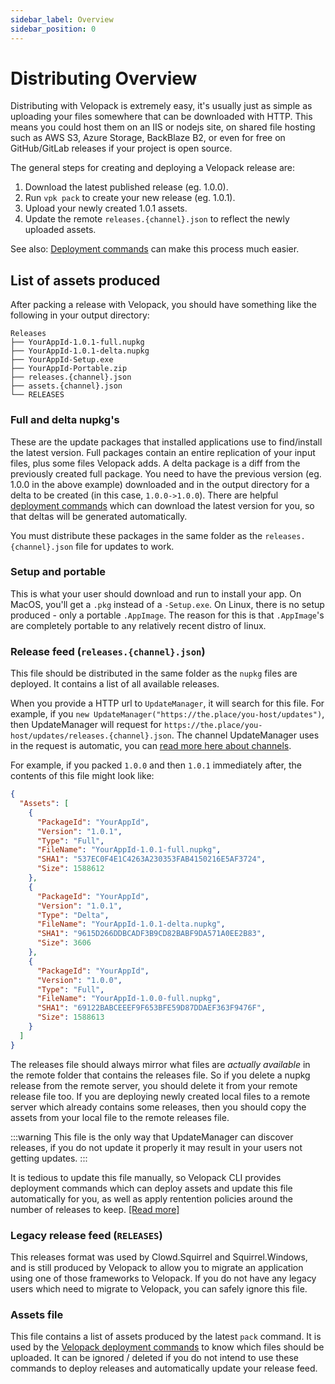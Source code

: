 ```yaml
---
sidebar_label: Overview
sidebar_position: 0
---
```


# Distributing Overview
<AppliesTo all />
Distributing with Velopack is extremely easy, it's usually just as simple as uploading your files somewhere that can be downloaded with HTTP. This means you could host them on an IIS or nodejs site, on shared file hosting such as AWS S3, Azure Storage, BackBlaze B2, or even for free on GitHub/GitLab releases if your project is open source.

The general steps for creating and deploying a Velopack release are:
1. Download the latest published release (eg. 1.0.0).
0. Run `vpk pack` to create your new release (eg. 1.0.1).
0. Upload your newly created 1.0.1 assets.
0. Update the remote `releases.{channel}.json` to reflect the newly uploaded assets.

See also: [Deployment commands](deploy-cli.mdx) can make this process much easier.

## List of assets produced
After packing a release with Velopack, you should have something like the following in your output directory:

```
Releases
├── YourAppId-1.0.1-full.nupkg
├── YourAppId-1.0.1-delta.nupkg
├── YourAppId-Setup.exe
├── YourAppId-Portable.zip
├── releases.{channel}.json
├── assets.{channel}.json
└── RELEASES
```

### Full and delta nupkg's
These are the update packages that installed applications use to find/install the latest version. Full packages contain an entire replication of your input files, plus some files Velopack adds. A delta package is a diff from the previously created full package. You need to have the previous version (eg. 1.0.0 in the above example) downloaded and in the output directory for a delta to be created (in this case, `1.0.0->1.0.0`). There are helpful [deployment commands](deploy-cli.mdx) which can download the latest version for you, so that deltas will be generated automatically. 

You must distribute these packages in the same folder as the `releases.{channel}.json` file for updates to work. 

### Setup and portable
This is what your user should download and run to install your app. On MacOS, you'll get a `.pkg` instead of a `-Setup.exe`. On Linux, there is no setup produced - only a portable `.AppImage`. The reason  for this is that `.AppImage`'s are completely portable to any relatively recent distro of linux.

### Release feed (`releases.{channel}.json`)
This file should be distributed in the same folder as the `nupkg` files are deployed. It contains a list of all available releases. 

When you provide a HTTP url to `UpdateManager`, it will search for this file. For example, if you `new UpdateManager("https://the.place/you-host/updates")`, then UpdateManager will request for `https://the.place/you-host/updates/releases.{channel}.json`. The channel UpdateManager uses in the request is automatic, you can [read more here about channels](../packaging/channels.mdx). 

For example, if you packed `1.0.0` and then `1.0.1` immediately after, the contents of this file might look like:

```json
{
  "Assets": [
    {
      "PackageId": "YourAppId",
      "Version": "1.0.1",
      "Type": "Full",
      "FileName": "YourAppId-1.0.1-full.nupkg",
      "SHA1": "537EC0F4E1C4263A230353FAB4150216E5AF3724",
      "Size": 1588612
    },
    {
      "PackageId": "YourAppId",
      "Version": "1.0.1",
      "Type": "Delta",
      "FileName": "YourAppId-1.0.1-delta.nupkg",
      "SHA1": "9615D266DDBCADF3B9CD82BABF9DA571A0EE2B83",
      "Size": 3606
    },
    {
      "PackageId": "YourAppId",
      "Version": "1.0.0",
      "Type": "Full",
      "FileName": "YourAppId-1.0.0-full.nupkg",
      "SHA1": "69122BABCEEEF9F653BFE59D87DDAEF363F9476F",
      "Size": 1588613
    }
  ]
}
```

The releases file should always mirror what files are _actually available_ in the remote folder that contains the releases file. So if you delete a nupkg release from the remote server, you should delete it from your remote release file too. If you are deploying newly created local files to a remote server which already contains some releases, then you should copy the assets from your local file to the remote releases file. 

:::warning
This file is the only way that UpdateManager can discover releases, if you do not update it properly it may result in your users not getting updates.
:::

It is tedious to update this file manually, so Velopack CLI provides deployment commands which can deploy assets and update this file automatically for you, as well as apply rentention policies around the number of releases to keep. [[Read more]](deploy-cli.mdx)

### Legacy release feed (`RELEASES`)
This releases format was used by Clowd.Squirrel and Squirrel.Windows, and is still produced by Velopack to allow you to migrate an application using one of those frameworks to Velopack. If you do not have any legacy users which need to migrate to Velopack, you can safely ignore this file.

### Assets file
This file contains a list of assets produced by the latest `pack` command. It is used by the [Velopack deployment commands](deploy-cli.mdx) to know which files should be uploaded. It can be ignored / deleted if you do not intend to use these commands to deploy releases and automatically update your release feed.